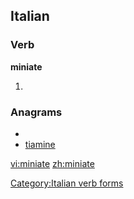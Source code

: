 ==Italian==

===Verb===
'''miniate'''

# {{conjugation of|minare||2|p|pres|sub|lang=it}}

===Anagrams===
* {{alphagram|aeiimnt}}
* [[tiamine#Italian|tiamine]]

[[Category:Italian verb forms]]

[[vi:miniate]]
[[zh:miniate]]